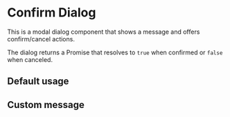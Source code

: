 
<Meta of={DpConfirmDialogStories} />

# Confirm Dialog

This is a modal dialog component that shows a message and offers confirm/cancel actions.

The dialog returns a Promise that resolves to `true` when confirmed or `false` when canceled.

## Default usage

<Canvas of={DpConfirmDialogStories.Default} />

## Custom message

<Canvas of={DpConfirmDialogStories.CustomMessage} />